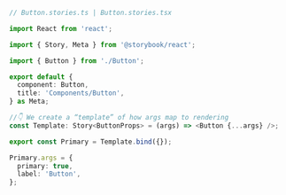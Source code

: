 ```ts
// Button.stories.ts | Button.stories.tsx

import React from 'react';

import { Story, Meta } from '@storybook/react';

import { Button } from './Button';

export default {
  component: Button,
  title: 'Components/Button',
} as Meta;

//👇 We create a “template” of how args map to rendering
const Template: Story<ButtonProps> = (args) => <Button {...args} />;

export const Primary = Template.bind({});

Primary.args = {
  primary: true,
  label: 'Button',
};
```